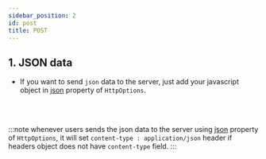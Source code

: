 ```yaml
---
sidebar_position: 2
id: post
title: POST
---
```



## 1. JSON data

- If you want to send `json` data to the server, just add your javascript object in [json](../Types/HttpOptions#json) property of `HttpOptions`.

<Json />
<br />
<br />

:::note
whenever users sends the json data to the server using [json](../Types/HttpOptions#json) property of `HttpOptions`, it will set `content-type : application/json` header if headers object does not have `content-type` field.
:::

<br />
<br />
<FormData />
